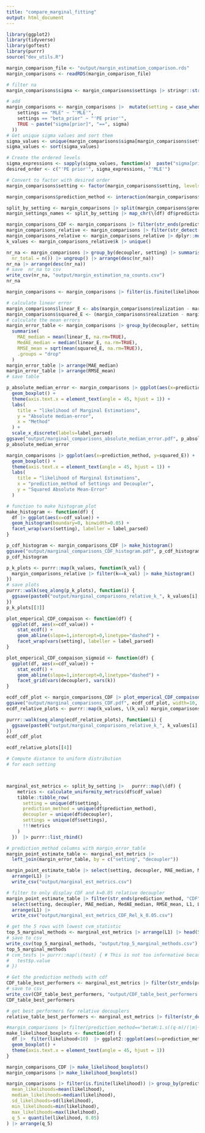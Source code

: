 ```yaml
---
title: "compare_marginal_fitting"
output: html_document
---
```


```r
library(ggplot2)
library(tidyverse)
library(goftest)
library(purrr)
source("dev_utils.R")

margin_comparison_file <- "output/margin_estimation_comparison.rds"
margin_comparisons <- readRDS(margin_comparison_file)
```
```r
# filter na 
margin_comparisons$sigma <- margin_comparisons$settings |> stringr::str_split_i(":", 2) |> as.numeric()

```

```r
# add 
margin_comparisons <- margin_comparisons |>  mutate(setting = case_when(
    settings == "MLE" ~ "'MLE'",
    settings == "beta_prior" ~ "'PE prior'",
    TRUE ~ paste("sigma[prior]", "==", sigma)
  ))
# Get unique sigma values and sort them
sigma_values <- unique(margin_comparisons$sigma[margin_comparisons$settings != "MLE" & margin_comparisons$settings != "beta_prior"])
sigma_values <- sort(sigma_values)

# Create the ordered levels
sigma_expressions <- sapply(sigma_values, function(x)  paste("sigma[prior]", "==", x))
desired_order <- c("'PE prior'", sigma_expressions, "'MLE'")

# Convert to factor with desired order
margin_comparisons$setting <- factor(margin_comparisons$setting, levels = desired_order)

margin_comparisons$prediction_method <- interaction(margin_comparisons$setting, margin_comparisons$decoupler,  sep = ":")
```

```r
split_by_setting <- margin_comparisons |> split(margin_comparisons$prediction_method) 
margin_settings_names <- split_by_setting |> map_chr(\(df) df$prediction_method |> unique() |> as.character())

margin_comparisons_CDF <- margin_comparisons |> filter(str_ends(prediction_method, "CDF"))
margin_comparisons_relative <- margin_comparisons |> filter(str_detect(prediction_method, "Rel."))
margin_comparisons_relative <- margin_comparisons_relative |> dplyr::mutate(k=as.numeric(stringr::str_split_i(decoupler, "=", 2)))
k_values <- margin_comparisons_relative$k |> unique()
```

```r
nr_na <- margin_comparisons |> group_by(decoupler, setting) |> summarise(nr_na = sum(is.na(likelihood)), 
  nr_total = n()) |> ungroup() |> arrange(desc(nr_na))
nr_na |> arrange(desc(nr_na))
# save  nr_na to csv
write_csv(nr_na, "output/margin_estimation_na_counts.csv")
nr_na
```

```r
margin_comparisons <- margin_comparisons |> filter(is.finite(likelihood))
```


```r
# calculate linear error
margin_comparisons$linear_E <- abs(margin_comparisons$realization - margin_comparisons$median)
margin_comparisons$squared_E <- (margin_comparisons$realization - margin_comparisons$mean)^2
# calculate the mean errors
margin_error_table <- margin_comparisons |> group_by(decoupler, setting) |> 
  summarise(
    MAE_median = mean(linear_E, na.rm=TRUE),
    MedAE_median = median(linear_E, na.rm=TRUE),
    RMSE_mean = sqrt(mean(squared_E, na.rm=TRUE)),
    .groups = "drop"
  )
margin_error_table |> arrange(MAE_median) 
margin_error_table |> arrange(RMSE_mean) 
# save table
```

```r
p_absolute_median_error <- margin_comparisons |> ggplot(aes(x=prediction_method, y=linear_E)) +
  geom_boxplot() +
  theme(axis.text.x = element_text(angle = 45, hjust = 1)) +
  labs(
    title = "likelihood of Marginal Estimations",
    y = "Absolute median-error",
    x = "Method"
  ) +
  scale_x_discrete(labels=label_parsed)
ggsave("output/marginal_comparisons_absolute_median_error.pdf", p_absolute_median_error, width=10, height=7)
p_absolute_median_error
```
```r
margin_comparisons |> ggplot(aes(x=prediction_method, y=squared_E)) +
  geom_boxplot() +
  theme(axis.text.x = element_text(angle = 45, hjust = 1)) +
  labs(
    title = "likelihood of Marginal Estimations",
    x = "prediction_method of Settings and Decoupler",
    y = "Squared Absolute Mean-Error"
  )
```




```r
# function to make histogram_plot 
make_histogram <- function(df) {
  df |> ggplot(aes(x=cdf_value)) +
  geom_histogram(boundary=0, binwidth=0.05) +
  facet_wrap(vars(setting), labeller = label_parsed)
}

p_cdf_histogram <- margin_comparisons_CDF |> make_histogram() 
ggsave("output/marginal_comparisons_CDF_histogram.pdf", p_cdf_histogram, width=10, height=7)
p_cdf_histogram
```

```r
p_k_plots <- purrr::map(k_values, function(k_val) {
  margin_comparisons_relative |> filter(k==k_val) |> make_histogram() 
})
# save plots
purrr::walk(seq_along(p_k_plots), function(i) {
  ggsave(paste0("output/marginal_comparisons_relative_k_", k_values[i], "_histogram.pdf"), p_k_plots[[i]], width=10, height=7)
})
p_k_plots[[3]]
```

```r
plot_emperical_CDF_compaison <- function(df) {
  ggplot(df, aes(x=cdf_value)) +
    stat_ecdf() +
    geom_abline(slope=1,intercept=0,linetype="dashed") + 
    facet_wrap(vars(setting), labeller = label_parsed)
}

plot_emperical_CDF_compaison_sigmoid <- function(df) {
  ggplot(df, aes(x=cdf_value)) +
    stat_ecdf() +
    geom_abline(slope=1,intercept=0,linetype="dashed") + 
    facet_grid(vars(decoupler), vars(k))
}

ecdf_cdf_plot <- margin_comparisons_CDF |> plot_emperical_CDF_compaison()
ggsave("output/marginal_comparisons_CDF.pdf", ecdf_cdf_plot, width=10, height=7)
ecdf_relative_plots <- purrr::map(k_values, \(k_val) margin_comparisons_relative |> filter(k==k_val) |> plot_emperical_CDF_compaison())

purrr::walk(seq_along(ecdf_relative_plots), function(i) {
  ggsave(paste0("output/marginal_comparisons_relative_k_", k_values[i], ".pdf"), ecdf_relative_plots[[i]], width=10, height=7)
})
ecdf_cdf_plot
```
```r
ecdf_relative_plots[[4]]
```


```r
# Compute distance to uniform distribution
# for each setting



marginal_est_metrics <- split_by_setting |>   purrr::map(\(df) {
    metrics <- calculate_uniformity_metrics(df$cdf_value)
    tibble::tibble_row(
      setting = unique(df$setting),
      prediction_method = unique(df$prediction_method),
      decoupler = unique(df$decoupler),
      settings = unique(df$settings),
      !!!metrics
    )
  })  |> purrr::list_rbind()

# prediction_method columns with margin_error_table
margin_point_estimate_table <- marginal_est_metrics |> 
  left_join(margin_error_table, by = c("setting", "decoupler")) 

margin_point_estimate_table |> select(setting, decoupler, MAE_median, MedAE_median, RMSE_mean, L1, L2) |> 
  arrange(L1) |> 
  write_csv("output/marginal_est_metrics.csv")

# filter to only display CDF and k=0.05 relative decoupler
margin_point_estimate_table |> filter(str_ends(prediction_method, "CDF") | str_detect(prediction_method, "0.05")) |> 
  select(setting, decoupler, MAE_median, MedAE_median, RMSE_mean, L1, L2) |>
  arrange(L1) |> 
  write_csv("output/marginal_est_metrics_CDF_Rel_k_0.05.csv")

# get the 5 rows with lowest cvm_statistic
top_5_marginal_methods <- marginal_est_metrics |> arrange(L1) |> head(5)
# save to csv
write_csv(top_5_marginal_methods, "output/top_5_marginal_methods.csv")
top_5_marginal_methods
# cvm_tests |> purrr::map(\(test) { # This is not too informative because I have so many samples it gives really low p values.
#   test$p.value
# })
```

```r
# Get the prediction methods with cdf
CDF_table_best_performers <- marginal_est_metrics |> filter(str_ends(prediction_method, "CDF")) |> arrange(L1) 
# save to csv
write_csv(CDF_table_best_performers, "output/CDF_table_best_performers.csv")
CDF_table_best_performers
```
```r
# get best performers for relative decouplers
relative_table_best_performers <- marginal_est_metrics |> filter(str_detect(prediction_method, "Rel.")) |> arrange(L1)
```



```r



#margin_comparisons |> filter(prediction_method=="betaH:1.s((q-m)/(|m|+e))") 
make_likelihood_boxplots <- function(df) {
  df |>  filter(likelihood<10)  |> ggplot2::ggplot(aes(x=prediction_method, y=likelihood)) +
  geom_boxplot() +
  theme(axis.text.x = element_text(angle = 45, hjust = 1)) 
}

margin_comparisons_CDF |> make_likelihood_boxplots()
margin_comparisons |> make_likelihood_boxplots()
```
```r
margin_comparisons |> filter(is.finite(likelihood)) |> group_by(prediction_method) |> summarise(
  mean_likelihoods=mean(likelihood),
  median_likelihoods=median(likelihood),
  sd_likelihoods=sd(likelihood),
  min_likelihoods=min(likelihood),
  max_likelihoods=max(likelihood),
  q_5 = quantile(likelihood, 0.05)
) |> arrange(q_5)
```
